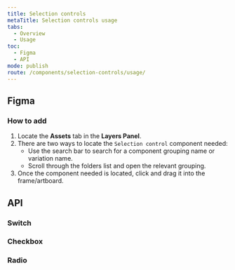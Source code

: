 ```yaml
---
title: Selection controls
metaTitle: Selection controls usage
tabs:
  - Overview
  - Usage
toc:
  - Figma
  - API
mode: publish
route: /components/selection-controls/usage/
---
```



## Figma

### How to add

1. Locate the **Assets** tab in the **Layers Panel**.
2. There are two ways to locate the `Selection control` component needed:
   - Use the search bar to search for a component grouping name or variation name.
   - Scroll through the folders list and open the relevant grouping.
3. Once the component needed is located, click and drag it into the frame/artboard.

## API

### Switch

<PropsTable props={Switch} />

### Checkbox

<PropsTable props={Checkbox} />

### Radio

<PropsTable props={Radio} />
